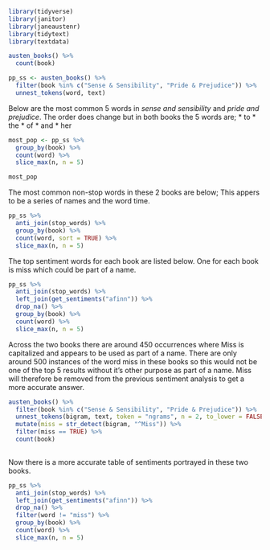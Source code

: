 ```r

library(tidyverse)
library(janitor)
library(janeaustenr)
library(tidytext)
library(textdata)

```


```r

austen_books() %>% 
  count(book)

pp_ss <- austen_books() %>% 
  filter(book %in% c("Sense & Sensibility", "Pride & Prejudice")) %>% 
  unnest_tokens(word, text)

```
Below are the most common 5 words in _sense and sensibility_ and _pride and prejudice_. The order does change but in both books the 5 words are;
* to
* the
* of
* and
* her

```r

most_pop <- pp_ss %>% 
  group_by(book) %>% 
  count(word) %>% 
  slice_max(n, n = 5)

most_pop
```

The most common non-stop words in these 2 books are below;
This appers to be a series of names and the word time.

```r
pp_ss %>% 
  anti_join(stop_words) %>% 
  group_by(book) %>% 
  count(word, sort = TRUE) %>% 
  slice_max(n, n = 5)
```

The top sentiment words for each book are listed below. One for each book is miss which could be part of a name.

```r
pp_ss %>% 
  anti_join(stop_words) %>% 
  left_join(get_sentiments("afinn")) %>% 
  drop_na() %>% 
  group_by(book) %>% 
  count(word) %>% 
  slice_max(n, n = 5)
```

Across the two books there are around 450 occurrences where Miss is capitalized and appears to be used as part of a name. There are only around 500 instances of the word miss in these books so this would not be one of the top 5 results without it's other purpose as part of a name. Miss will therefore be removed from the previous sentiment analysis to get a more accurate answer. 

```r

austen_books() %>% 
  filter(book %in% c("Sense & Sensibility", "Pride & Prejudice")) %>% 
  unnest_tokens(bigram, text, token = "ngrams", n = 2, to_lower = FALSE) %>% 
  mutate(miss = str_detect(bigram, "^Miss")) %>% 
  filter(miss == TRUE) %>% 
  count(book)
  

```

Now there is a more accurate table of sentiments portrayed in these two books.

```r

pp_ss %>% 
  anti_join(stop_words) %>% 
  left_join(get_sentiments("afinn")) %>% 
  drop_na() %>% 
  filter(word != "miss") %>% 
  group_by(book) %>% 
  count(word) %>% 
  slice_max(n, n = 5)

```